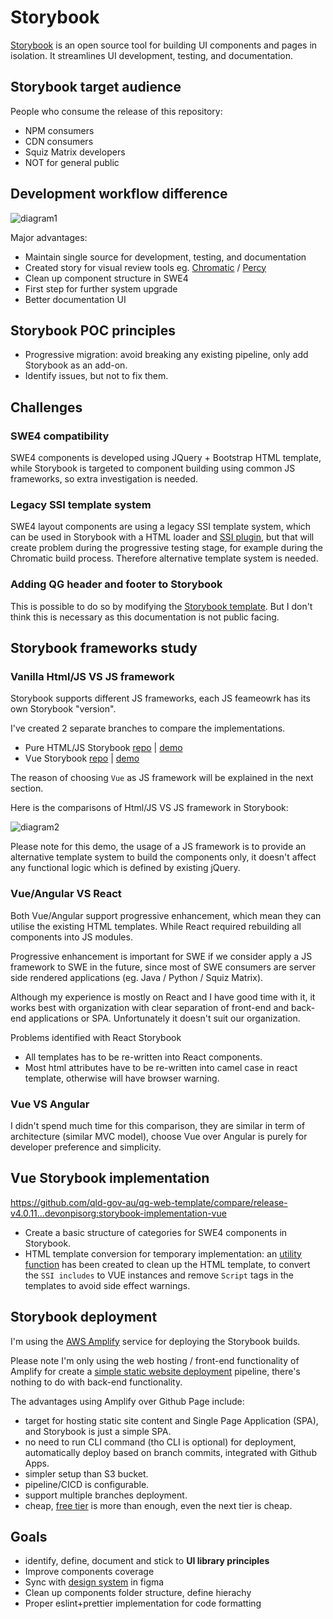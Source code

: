 

<Meta title="POC 1: Storybook" />

# Storybook

[Storybook](https://storybook.js.org/) is an open source tool for building UI components and pages in isolation. It streamlines UI development, testing, and documentation.

## Storybook target audience

People who consume the release of this repository:
- NPM consumers
- CDN consumers
- Squiz Matrix developers
- NOT for general public

## Development workflow difference

![diagram1](/diagram1.png)

Major advantages:
- Maintain single source for development, testing, and documentation
- Created story for visual review tools eg. [Chromatic](https://www.chromatic.com/) / [Percy](https://percy.io/)
- Clean up component structure in SWE4
- First step for further system upgrade
- Better documentation UI

## Storybook POC principles

- Progressive migration: avoid breaking any existing pipeline, only add Storybook as an add-on.
- Identify issues, but not to fix them.

## Challenges

### SWE4 compatibility

SWE4 components is developed using JQuery + Bootstrap HTML template, while Storybook is targeted to component building using common JS frameworks, so extra investigation is needed.

### Legacy SSI template system

SWE4 layout components are using a legacy SSI template system, which can be used in Storybook with a HTML loader and [SSI plugin](https://github.com/SylRob/webpack-ssi-include-loader), but that will create problem during the progressive testing stage, for example during the Chromatic build process. Therefore alternative template system is needed.

### Adding QG header and footer to Storybook

This is possible to do so by modifying the [Storybook template](https://github.com/devonpisorg/qg-web-template/blob/storybook-implementation-vue/.storybook/previewMainTemplate.ejs). But I don't think this is necessary as this documentation is not public facing.

## Storybook frameworks study

### Vanilla Html/JS VS JS framework

Storybook supports different JS frameworks, each JS feameowrk has its own Storybook "version".

I've created 2 separate branches to compare the implementations.

- Pure HTML/JS Storybook [repo](https://github.com/devonpisorg/qg-web-template/tree/storybook-implemnetation) | [demo]()
- Vue Storybook [repo](https://github.com/devonpisorg/qg-web-template/tree/storybook-implementation-vue) | [demo](https://storybook-implementation-vue.dy0t2hdb9pg0n.amplifyapp.com/)

The reason of choosing `Vue` as JS framework will be explained in the next section.

Here is the comparisons of Html/JS VS JS framework in Storybook:

![diagram2](/diagram2.png)

Please note for this demo, the usage of a JS framework is to provide an alternative template system to build the components only, it doesn't affect any functional logic which is defined by existing jQuery.

### Vue/Angular VS React

Both Vue/Angular support progressive enhancement, which mean they can utilise the existing HTML templates. While React required rebuilding all components into JS modules.

Progressive enhancement is important for SWE if we consider apply a JS framework to SWE in the future, since most of SWE consumers are server side rendered applications (eg. Java / Python / Squiz Matrix).

Although my experience is mostly on React and I have good time with it, it works best with organization with clear separation of front-end and back-end applications or SPA. Unfortunately it doesn't suit our organization.

Problems identified with React Storybook
- All templates has to be re-written into React components.
- Most html attributes have to be re-written into camel case in react template, otherwise will have browser warning.

### Vue VS Angular

I didn't spend much time for this comparison, they are similar in term of architecture (similar MVC model), choose Vue over Angular is purely for developer preference and simplicity.

## Vue Storybook implementation

https://github.com/qld-gov-au/qg-web-template/compare/release-v4.0.11...devonpisorg:storybook-implementation-vue

- Create a basic structure of categories for SWE4 components in Storybook.
- HTML template conversion for temporary implementation: an [utility function](https://github.com/devonpisorg/qg-web-template/blob/storybook-implementation-vue/src/stories/utils.js) has been created to clean up the HTML template, to convert the `SSI includes` to VUE instances and remove `Script` tags in the templates to avoid side effect warnings.

## Storybook deployment

I'm using the [AWS Amplify](https://aws.amazon.com/amplify/) service for deploying the Storybook builds.

Please note I'm only using the web hosting / front-end functionality of Amplify for create a [simple static website deployment](https://aws.amazon.com/amplify/hosting/) pipeline, there's nothing to do with back-end functionality. 

The advantages using Amplify over Github Page include:

- target for hosting static site content and Single Page Application (SPA), and Storybook is just a simple SPA.
- no need to run CLI command (tho CLI is optional) for deployment, automatically deploy based on branch commits, integrated with Github Apps.
- simpler setup than S3 bucket.
- pipeline/CICD is configurable.
- support multiple branches deployment.
- cheap, [free tier](https://aws.amazon.com/amplify/pricing/?nc=sn&loc=4) is more than enough, even the next tier is cheap.

## Goals

- identify, define, document and stick to **UI library principles**
- Improve components coverage
- Sync with [design system](https://www.figma.com/file/veO6GlWUx6rVmMeo9vPECS/SWE-UI-Kit?node-id=109%3A8315) in figma
- Clean up components folder structure, define hierachy
- Proper eslint+prettier implementation for code formatting
